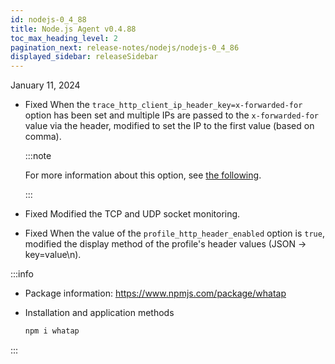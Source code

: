 ```yaml
---
id: nodejs-0_4_88
title: Node.js Agent v0.4.88
toc_max_heading_level: 2
pagination_next: release-notes/nodejs/nodejs-0_4_86
displayed_sidebar: releaseSidebar
---
```


January 11, 2024

- <Status>Fixed</Status> When the <code>trace_http_client_ip_header_key=x-forwarded-for</code> option has been set and multiple IPs are passed to the <code>x-forwarded-for</code> value via the header, modified to set the IP to the first value (based on comma).

  :::note

  For more information about this option, see [the following](../../nodejs/agent-number-of-user#trace_http_client_ip_header_key).

  :::

- <Status>Fixed</Status> Modified the TCP and UDP socket monitoring.

- <Status>Fixed</Status> When the value of the <code>profile_http_header_enabled</code> option is <code>true</code>, modified the display method of the profile's header values (JSON → key=value\n).

:::info

- Package information: https://www.npmjs.com/package/whatap

- Installation and application methods

  ```bash
  npm i whatap
  ```

:::
